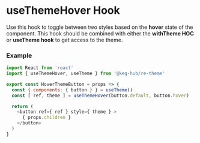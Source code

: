 <!--- useThemeHover.stories.mdx -->

<Meta
  title="Hooks/useThemeHover"
  component={UseThemeHover}
/>

<h1 style={{ paddingBottom: 10 }} >
  useThemeHover Hook
</h1>
<p style={{ margin: 0, marginBottom: 20 }} >
  Use this hook to toggle between two styles based on the <b>hover</b> state of the component. This hook should be combined with either the <b>withTheme HOC</b> or <b>useTheme hook</b> to get access to the theme.
</p>

<Preview>
  <Story name='useThemeHover'>
    <UseThemeHover children={'useThemeHover Button'} />
  </Story>
</Preview>

### Example 
```js
import React from 'react'
import { useThemeHover, useTheme } from '@keg-hub/re-theme'

export const HoverThemeButton = props => {
  const { components: { button } } = useTheme()
  const [ ref, theme ] = useThemeHover(button.default, button.hover)

  return (
    <button ref={ ref } style={ theme } >
      { props.children }
    </button>
  )
}
```

<ArgsTable of={UseThemeHover} />